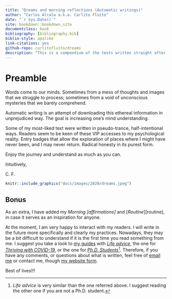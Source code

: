 ```yaml
--- 
title: "Dreams and morning reflections (Automatic writings)"
author: "Carlos Alcala a.k.a. Carlito Fluito"
date: "`r Sys.Date()`"
site: bookdown::bookdown_site
documentclass: book
bibliography: [bibliography.bib]
biblio-style: apalike
link-citations: yes
github-repo: carlitofluito/dreams
description: "This is a compendium of the texts written straight after waking up, a collection of my dreams and morning reflections, using an automatic writing technique."
---
```


# Preamble {-#preamble}

Words come to our minds. Sometimes from a mess of thoughts and images that we struggle to process; sometimes from a void of unconscious mysteries that we barely comprehend. 

Automatic writing is an attempt of downloading this ethereal information in unprejudiced way. The goal is increasing one’s mind understanding. 

Some of my most-liked text were written in pseudo-trance, half-intentional ways. Readers seem to be keen of these VIP accesses to my psychological reality. Entry badges that allow the exploration of places where I might have never been, and I may never return. Radical honesty in its purest form. 

Enjoy the journey and understand as much as you can. 

Intuitively, 

C. F.


```r
knitr::include_graphics("docs/images/2020/dreams.jpeg")
```

## Bonus

As an extra, I have added my *Morning [affirmations]* and [*Routine*][routine], in case it serves as an inspiration for anyone.

At the moment, I am very happy to interact with my readers. I will write in the future more specifically and clearly my practices. Nowadays, they may be a bit difficult to understand if it is the first time you read something from me. I suggest you take a look to [my guides](https://www.carlitofluitoideas.com/unfinished-books/) with [*Life advice*](https://carlitofluito.github.io/life_advice/), the one for [*Thriving with COVID-19*](https://carlitofluito.github.io/thrive_covid/), or the one for [*Ph.D. Students*](https://carlitofluito.github.io/phd_guide/)^[*Life advice* is very similar than the one referred above. I suggest reading the other one if you are not a Ph.D. student.]. Therefore, if you have any comments, or questions about what is written, feel free of [email me](mailto: carlitofluito@gmail.com) or contact me, though [my website form](https://www.carlitofluitoideas.com/contact/). 

Best of lives!!! 
